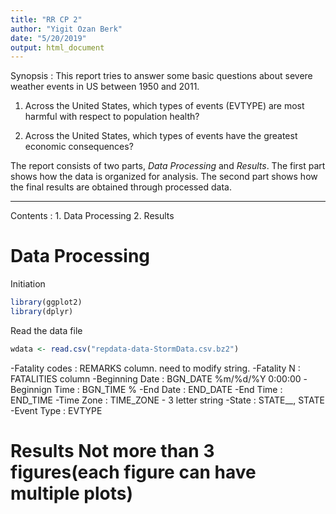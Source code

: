 ```yaml
---
title: "RR CP 2"
author: "Yigit Ozan Berk"
date: "5/20/2019"
output: html_document
---
```


Synopsis : This report tries to answer some basic questions about severe weather events in US between 1950 and 2011. 

1. Across the United States, which types of events (EVTYPE) are most harmful with respect to population health?

2. Across the United States, which types of events have the greatest economic consequences?

The report consists of two parts, *Data Processing* and *Results*. The first part shows how the data is organized for analysis. The second part shows how the final results are obtained through processed data.

-----------------------------

Contents : 
1. Data Processing
2. Results


# Data Processing

Initiation 
```r
library(ggplot2)
library(dplyr)
```

Read the data file

```r
wdata <- read.csv("repdata-data-StormData.csv.bz2")
```

-Fatality codes : REMARKS column. need to modify string.
-Fatality N : FATALITIES column
-Beginning Date : BGN_DATE %m/%d/%Y 0:00:00
-Beginnign Time : BGN_TIME %
-End Date : END_DATE
-End Time : END_TIME
-Time Zone : TIME_ZONE - 3 letter string
-State : STATE__, STATE
-Event Type : EVTYPE

# Results  **Not more than 3 figures(each figure can have multiple plots)**

